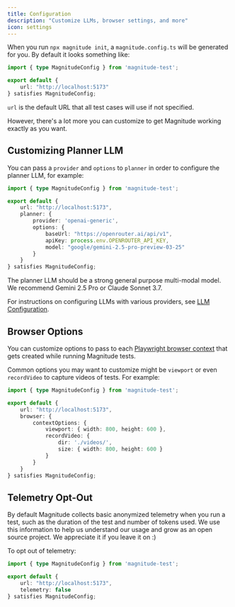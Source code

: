 ```yaml
---
title: Configuration
description: "Customize LLMs, browser settings, and more"
icon: settings
---
```


When you run `npx magnitude init`, a `magnitude.config.ts` will be generated for you. By default it looks something like:

```typescript
import { type MagnitudeConfig } from 'magnitude-test';

export default {
    url: "http://localhost:5173"
} satisfies MagnitudeConfig;
```

`url` is the default URL that all test cases will use if not specified.

However, there's a lot more you can customize to get Magnitude working exactly as you want.

## Customizing Planner LLM

You can pass a `provider` and `options` to `planner` in order to configure the planner LLM, for example:

```typescript
import { type MagnitudeConfig } from 'magnitude-test';

export default {
    url: "http://localhost:5173",
    planner: {
        provider: 'openai-generic',
        options: {
            baseUrl: "https://openrouter.ai/api/v1",
            apiKey: process.env.OPENROUTER_API_KEY,
            model: "google/gemini-2.5-pro-preview-03-25"
        }
    }
} satisfies MagnitudeConfig;
```

The planner LLM should be a strong general purpose multi-modal model. We recommend Gemini 2.5 Pro or Claude Sonnet 3.7.

For instructions on configuring LLMs with various providers, see [LLM Configuration](/reference/llm-configuration).

## Browser Options

You can customize options to pass to each [Playwright browser context](https://playwright.dev/docs/api/class-browser#browser-new-context) that gets created while running Magnitude tests.

Common options you may want to customize might be `viewport` or even `recordVideo` to capture videos of tests. For example:

```typescript
import { type MagnitudeConfig } from 'magnitude-test';

export default {
    url: "http://localhost:5173",
    browser: {
        contextOptions: {
            viewport: { width: 800, height: 600 },
            recordVideo: {
                dir: './videos/',
                size: { width: 800, height: 600 }
            }
        }
    }
} satisfies MagnitudeConfig;
```

## Telemetry Opt-Out

By default Magnitude collects basic anonymized telemetry when you run a test, such as the duration of the test and number of tokens used.
We use this information to help us understand our usage and grow as an open source project. We appreciate it if you leave it on :)

To opt out of telemetry:

```typescript
import { type MagnitudeConfig } from 'magnitude-test';

export default {
    url: "http://localhost:5173",
    telemetry: false
} satisfies MagnitudeConfig;
```
